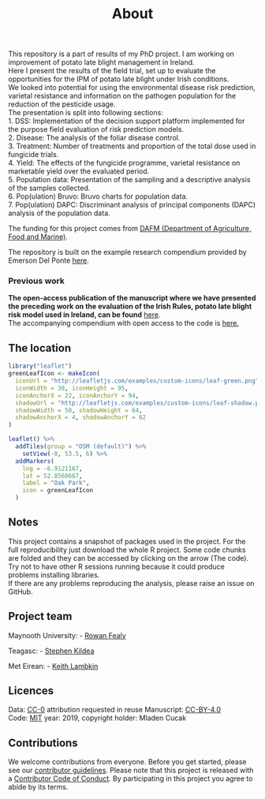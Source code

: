 % About

This repository is a part of results of my PhD project. I am working on improvement of potato late blight management in Ireland.   
Here I present the results of the field trial, set up to evaluate the opportunities for the IPM of potato late blight under Irish conditions.  
We looked into potential for using the environmental disease risk prediction, varietal resistance and information on the pathogen population for the reduction of the pesticide usage.  
The presentation is split into following sections:  
1. DSS: Implementation of the decision support platform implemented for the purpose field evaluation of risk prediction models.  
2. Disease: The analysis of the foliar disease control.  
3. Treatment: Number of treatments and proportion of the total dose used in fungicide trials.  
4. Yield: The effects of the fungicide programme, varietal resistance on marketable yield over the evaluated period.  
5. Population data: Presentation of the sampling and a descriptive analysis of the samples collected.   
6. Pop(ulation) Bruvo: Bruvo charts for population data.  
7. Pop(ulation) DAPC: Discriminant analysis of principal components (DAPC) analysis of the population data.

 The funding for this project comes from [DAFM (Department of Agriculture, Food and Marine)](https://www.agriculture.gov.ie).  
   
The repository is built on the example research compendium provided by Emerson Del Ponte [here](https://github.com/emdelponte/research-compendium-website). 
  
### Previous work
**The open-access publication of the manuscript where we have presented the preceding work on the evaluation of the Irish Rules, potato late blight risk model used in Ireland, can be found** [here](https://www.mdpi.com/2073-4395/9/9/515).  
The accompanying compendium with open access to the code is [here.](https://mladencucak.github.io/AnalysisPLBIreland/)

## The location

```r
library("leaflet")
greenLeafIcon <- makeIcon(
  iconUrl = "http://leafletjs.com/examples/custom-icons/leaf-green.png",
  iconWidth = 38, iconHeight = 95,
  iconAnchorX = 22, iconAnchorY = 94,
  shadowUrl = "http://leafletjs.com/examples/custom-icons/leaf-shadow.png",
  shadowWidth = 50, shadowHeight = 64,
  shadowAnchorX = 4, shadowAnchorY = 62
)

leaflet() %>%
  addTiles(group = "OSM (default)") %>%
    setView(-8, 53.5, 6) %>%
  addMarkers(
    lng = -6.9121167,
    lat = 52.8560667,
    label = "Oak Park",
    icon = greenLeafIcon
  )

```

## Notes 

This project contains a snapshot of packages used in the project. For the full reproducibility just download the whole R project. 
Some code chunks are folded and they can be accessed by clicking on the arrow (The code).  
Try not to have other R sessions running because it could produce problems installing libraries.  
If there are any problems reproducing the analysis, please raise an issue on GitHub.  

## Project team

Maynooth University:
- [Rowan Fealy](https://www.maynoothuniversity.ie/people/rowan-fealy)

Teagasc:
- [Stephen Kildea](https://www.teagasc.ie/contact/staff-directory/k/steven-kildea/)

Met Eirean:
- [Keith Lambkin](https://www.researchgate.net/profile/Keith_Lambkin)

<!-- ## Citation -->

<!-- Please cite this research compendium as: -->


<!-- > Cucak, M., Fealy, R., Lambkin, K., and Kildea, S. 2019. Evaluation of the Irish Rules, a potato late blight forecasting used in Ireland.  -->

## Licences

Data: [CC-0](https://creativecommons.org/publicdomain/zero/1.0/) attribution requested in reuse
Manuscript: [CC-BY-4.0](https://creativecommons.org/licenses/by/4.0/)  
Code: [MIT](https://opensource.org/licenses/MIT) year: 2019, copyright holder: Mladen Cucak

## Contributions

We welcome contributions from everyone. Before you get started, please see our [contributor guidelines](CONTRIBUTING.html). Please note that this project is released with a [Contributor Code of Conduct](CONDUCT.html). By participating in this project you agree to abide by its terms.
